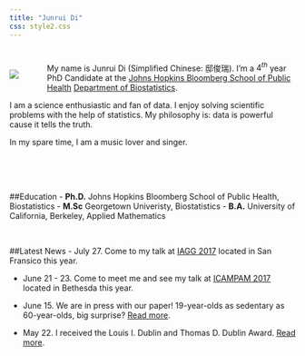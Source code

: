 ```yaml
---
title: "Junrui Di"
css: style2.css
---
```

#

#
<script>
  (function(i,s,o,g,r,a,m){i['GoogleAnalyticsObject']=r;i[r]=i[r]||function(){
  (i[r].q=i[r].q||[]).push(arguments)},i[r].l=1*new Date();a=s.createElement(o),
  m=s.getElementsByTagName(o)[0];a.async=1;a.src=g;m.parentNode.insertBefore(a,m)
  })(window,document,'script','https://www.google-analytics.com/analytics.js','ga');

  ga('create', 'UA-99094202-1', 'auto');
  ga('send', 'pageview');

</script>

<div style="float:left;margin:0px 50px 0px 0px">
![](./files/photo1.jpg)
</div>
My name is Junrui Di (Simplified Chinese: 邸俊瑞). I'm a $4^{th}$ year PhD Candidate at the [Johns Hopkins Bloomberg School of Public Health](http://www.jhsph.edu/) [Department of Biostatistics](http://www.jhsph.edu/departments/biostatistics/). 

I am a science enthusiastic and fan of data. I enjoy solving scientific problems with the help of statistics.  My philosophy is: data is powerful cause it tells the truth.

In my spare time, I am a music lover and singer. 

<br>
<br>
<br>

##Education
- __Ph.D.__ Johns Hopkins Bloomberg School of Public Health, Biostatistics
- __M.Sc__ Georgetown Univeristy, Biostatistics
- __B.A.__ University of California, Berkeley, Applied Mathematics

<br>

##Latest News
- July 27. Come to my talk at  [IAGG 2017](https://www.iagg2017.org/) located in San Fransico this year. 

- June 21 - 23. Come to meet me and see my talk at  [ICAMPAM 2017](http://www.ismpb.org/program/) located in Bethesda this year.

- June 15. We are in press with our paper! 19-year-olds as sedentary as 60-year-olds, big surprise? [Read more](http://health.usnews.com/health-care/articles/2017-06-16/are-us-teens-now-as-inactive-as-60-year-olds).

- May 22. I received the Louis I. Dublin and Thomas D. Dublin Award. [Read more](https://www.jhsph.edu/about/honors-and-awards/index.html).
